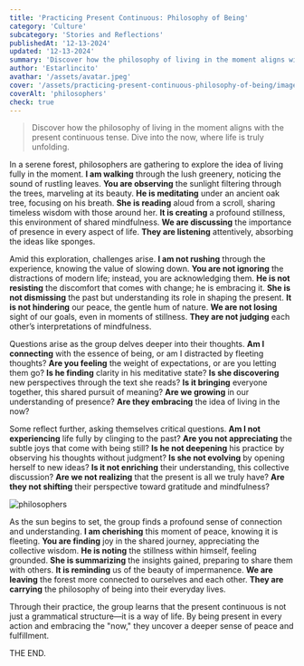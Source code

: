```yaml
---
title: 'Practicing Present Continuous: Philosophy of Being'
category: 'Culture'
subcategory: 'Stories and Reflections'
publishedAt: '12-13-2024'
updated: '12-13-2024'
summary: 'Discover how the philosophy of living in the moment aligns with the present continuous tense. Dive into the now, where life is truly unfolding.'
author: 'Estarlincito'
avathar: '/assets/avatar.jpeg'
cover: '/assets/practicing-present-continuous-philosophy-of-being/image.jpeg'
coverAlt: 'philosophers'
check: true
---
```


<Introduction>

> Discover how the philosophy of living in the moment aligns with the present continuous tense. Dive into the now, where life is truly unfolding.

</Introduction>

<Contents>

In a serene forest, philosophers are gathering to explore the idea of living fully in the moment. **I am walking** through the lush greenery, noticing the sound of rustling leaves. **You are observing** the sunlight filtering through the trees, marveling at its beauty. **He is meditating** under an ancient oak tree, focusing on his breath. **She is reading** aloud from a scroll, sharing timeless wisdom with those around her. **It is creating** a profound stillness, this environment of shared mindfulness. **We are discussing** the importance of presence in every aspect of life. **They are listening** attentively, absorbing the ideas like sponges.

Amid this exploration, challenges arise. **I am not rushing** through the experience, knowing the value of slowing down. **You are not ignoring** the distractions of modern life; instead, you are acknowledging them. **He is not resisting** the discomfort that comes with change; he is embracing it. **She is not dismissing** the past but understanding its role in shaping the present. **It is not hindering** our peace, the gentle hum of nature. **We are not losing** sight of our goals, even in moments of stillness. **They are not judging** each other’s interpretations of mindfulness.

Questions arise as the group delves deeper into their thoughts. **Am I connecting** with the essence of being, or am I distracted by fleeting thoughts? **Are you feeling** the weight of expectations, or are you letting them go? **Is he finding** clarity in his meditative state? **Is she discovering** new perspectives through the text she reads? **Is it bringing** everyone together, this shared pursuit of meaning? **Are we growing** in our understanding of presence? **Are they embracing** the idea of living in the now?

Some reflect further, asking themselves critical questions. **Am I not experiencing** life fully by clinging to the past? **Are you not appreciating** the subtle joys that come with being still? **Is he not deepening** his practice by observing his thoughts without judgment? **Is she not evolving** by opening herself to new ideas? **Is it not enriching** their understanding, this collective discussion? **Are we not realizing** that the present is all we truly have? **Are they not shifting** their perspective toward gratitude and mindfulness?

<Image
  alt='philosophers'
  src='/assets/practicing-present-continuous-philosophy-of-being/image1.jpeg'
/>

As the sun begins to set, the group finds a profound sense of connection and understanding. **I am cherishing** this moment of peace, knowing it is fleeting. **You are finding** joy in the shared journey, appreciating the collective wisdom. **He is noting** the stillness within himself, feeling grounded. **She is summarizing** the insights gained, preparing to share them with others. **It is reminding** us of the beauty of impermanence. **We are leaving** the forest more connected to ourselves and each other. **They are carrying** the philosophy of being into their everyday lives.

Through their practice, the group learns that the present continuous is not just a grammatical structure—it is a way of life. By being present in every action and embracing the "now," they uncover a deeper sense of peace and fulfillment.

THE END.

</Contents>
